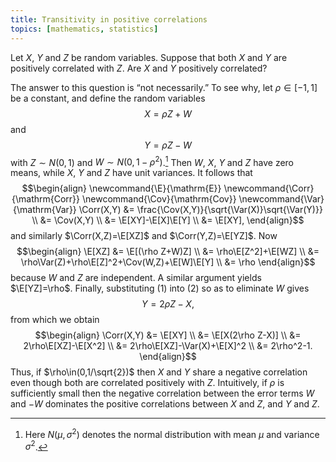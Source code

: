 ```yaml
---
title: Transitivity in positive correlations
topics: [mathematics, statistics]
---
```


Let $X$, $Y$ and $Z$ be random variables.
Suppose that both $X$ and $Y$ are positively correlated with $Z$.
Are $X$ and $Y$ positively correlated?

The answer to this question is "not necessarily."
To see why, let $\rho\in[-1,1]$ be a constant, and define the random variables
$$X=\rho Z+W \tag{1}$$
and
$$Y=\rho Z-W \tag{2}$$
with $Z\sim N(0,1)$ and $W\sim N(0,1-\rho^2)$.[^normal]
Then $W$, $X$, $Y$ and $Z$ have zero means, while $X$, $Y$ and $Z$ have unit variances.
It follows that
$$\begin{align}
\newcommand{\E}{\mathrm{E}}
\newcommand{\Corr}{\mathrm{Corr}}
\newcommand{\Cov}{\mathrm{Cov}}
\newcommand{\Var}{\mathrm{Var}}
\Corr(X,Y)
&= \frac{\Cov(X,Y)}{\sqrt{\Var(X)}\sqrt{\Var(Y)}} \\
&= \Cov(X,Y) \\
&= \E[XY]-\E[X]\E[Y] \\
&= \E[XY],
\end{align}$$
and similarly $\Corr(X,Z)=\E[XZ]$ and $\Corr(Y,Z)=\E[YZ]$.
Now
$$\begin{align}
\E[XZ]
&= \E[(\rho Z+W)Z] \\
&= \rho\E[Z^2]+\E[WZ] \\
&= \rho\Var(Z)+\rho\E[Z]^2+\Cov(W,Z)+\E[W]\E[Y] \\
&= \rho
\end{align}$$
because $W$ and $Z$ are independent.
A similar argument yields $\E[YZ]=\rho$.
Finally, substituting $(1)$ into $(2)$ so as to eliminate $W$ gives
$$Y=2\rho Z-X,$$
from which we obtain
$$\begin{align}
\Corr(X,Y)
&= \E[XY] \\
&= \E[X(2\rho Z-X)] \\
&= 2\rho\E[XZ]-\E[X^2] \\
&= 2\rho\E[XZ]-\Var(X)+\E[X]^2 \\
&= 2\rho^2-1.
\end{align}$$
Thus, if $\rho\in(0,1/\sqrt{2})$ then $X$ and $Y$ share a negative correlation even though both are correlated positively with $Z$.
Intuitively, if $\rho$ is sufficiently small then the negative correlation between the error terms $W$ and $-W$ dominates the positive correlations between $X$ and $Z$, and $Y$ and $Z$.

[^normal]: Here $N(\mu,\sigma^2)$ denotes the normal distribution with mean $\mu$ and variance $\sigma^2$.
